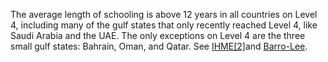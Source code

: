 The average length of schooling is above 12 years in all countries on Level 4, including many of the gulf states that only recently reached Level 4, like Saudi Arabia and the UAE. The only exceptions on Level 4 are the three small gulf states: Bahrain, Oman, and Qatar. See [IHME[2]](http://gapm.io/xihedu)and [Barro-Lee](http://www.gapm.io/xbl17).
